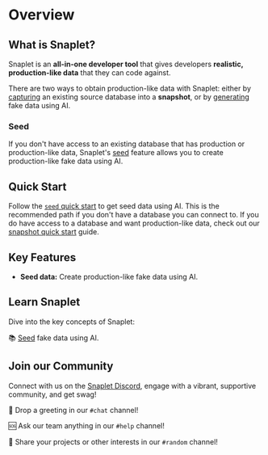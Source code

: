 
# Overview

## What is Snaplet?

Snaplet is an **all-in-one developer tool** that gives developers **realistic, production-like data** that they can code against.

There are two ways to obtain production-like data with Snaplet: either by [capturing](/snapshots/core-concepts/capture) an existing source database into a **snapshot**, or by [generating](/seed/core-concepts) fake data using AI.

### Seed
If you don't have access to an existing database that has production or production-like data, Snaplet's [seed](/core-concepts/seed) feature allows you to create production-like fake data using AI.

## Quick Start

Follow the [`seed` quick start](/getting-started/quick-start/seed) to get seed data using AI. This is the recommended path if you don't have a database you can connect to. If you do have access to a database and want production-like data, check out our [snapshot quick start](/getting-started/quick-start/snapshot) guide.

## Key Features

- **Seed data:** Create production-like fake data using AI.

## Learn Snaplet

Dive into the key concepts of Snaplet:

📚 [Seed](/seed/core-concepts) fake data using AI.


## Join our Community

Connect with us on the [Snaplet Discord](https://app.snaplet.dev/chat), engage with a vibrant, supportive community, and get swag!

💬 Drop a greeting in our `#chat` channel!

🆘 Ask our team anything in our `#help` channel!

🤪 Share your projects or other interests in our `#random` channel!
